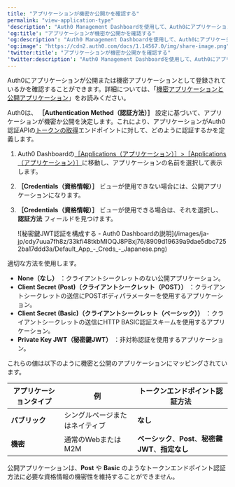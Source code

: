 ```yaml
---
title: "アプリケーションが機密か公開かを確認する"
permalink: "view-application-type"
'description': "Auth0 Management Dashboardを使用して、Auth0にアプリケーションが公開または機密アプリとして登録されているかを確認する方法について説明します。"
'og:title': "アプリケーションが機密か公開かを確認する"
'og:description': "Auth0 Management Dashboardを使用して、Auth0にアプリケーションが公開または機密アプリとして登録されているかを確認する方法について説明します。"
'og:image': "https://cdn2.auth0.com/docs/1.14567.0/img/share-image.png"
'twitter:title': "アプリケーションが機密か公開かを確認する"
'twitter:description': "Auth0 Management Dashboardを使用して、Auth0にアプリケーションが公開または機密アプリとして登録されているかを確認する方法について説明します。"
---
```


Auth0にアプリケーションが公開または機密アプリケーションとして登録されているかを確認することができます。詳細については、「[機密アプリケーションと公開アプリケーション](/ja-jp/get-started/applications/confidential-and-public-applications)」をお読みください。

Auth0は、 **［Authentication Method（認証方法）］** 設定に基づいて、アプリケーションが機密か公開を決定します。これにより、アプリケーションがAuth0認証APIの[トークンの取得](https://auth0.com/docs/api/authentication#get-token)エンドポイントに対して、どのように認証するかを定義します。

1. Auth0 Dashboardの[［Applications（アプリケーション）］>［Applications（アプリケーション）］](https://manage.auth0.com/#/applications)に移動し、アプリケーションの名前を選択して表示します。
2. **［Credentials（資格情報）］** ビューが使用できない場合には、公開アプリケーションになります。
3. **［Credentials（資格情報）］** ビューが使用できる場合は、それを選択し、**認証方法** フィールドを見つけます。

   <Frame>![秘密鍵JWT認証を構成する - Auth0 Dashboardの説明](/images/ja-jp/cdy7uua7fh8z/33kfi48tkbMIOQJ8PBxj76/8909d19639a9dae5dbc7252ba17ddd3a/Default_App_-_Creds_-_Japanese.png)</Frame>

適切な方法を使用します。

* **None（なし）** ：クライアントシークレットのない公開アプリケーション。
* **<Tooltip data-tooltip-id="react-containers-DefinitionTooltip-2" href="/ja-jp/glossary?term=client-secret" tip="クライアントシークレット: クライアント（アプリケーション）が認可サーバーで認証するために使用するシークレット。これはクライアントと認可サーバーだけが知っているものであり、推測できないように十分にランダムである必要があります。" cta="用語集の表示">Client Secret</Tooltip> (Post)（クライアントシークレット（POST））** ：クライアントシークレットの送信にPOSTボディパラメーターを使用するアプリケーション。
* **Client Secret (Basic)（クライアントシークレット（ベーシック））** ：クライアントシークレットの送信にHTTP BASIC認証スキームを使用するアプリケーション。
* **Private Key <Tooltip data-tooltip-id="react-containers-DefinitionTooltip-3" href="/ja-jp/glossary?term=json-web-token" tip="JSON Web Token（JWT）: 二者間のクレームを安全に表現するために使用される標準IDトークン形式（および多くの場合、アクセストークン形式）。" cta="用語集の表示">JWT</Tooltip>（秘密鍵JWT）** ：非対称認証を使用するアプリケーション。

これらの値は以下のように機密と公開のアプリケーションにマッピングされています。

<table class="table"><thead>
<tr>
<th><strong>アプリケーションタイプ</strong></th>
<th><strong>例</strong></th>
<th><strong>トークンエンドポイント認証方法</strong></th>
</tr>
</thead>
<tbody>
<tr>
<td><strong>パブリック</strong></td>
<td>シングルページまたはネイティブ</td>
<td><strong>なし</strong></td>
</tr>
<tr>
<td><strong>機密</strong></td>
<td>通常のWebまたはM2M</td>
<td><strong>ベーシック</strong>、<strong>Post</strong>、<strong>秘密鍵JWT</strong>、<strong>指定なし</strong></td>
</tr>
</tbody>
</table>

公開アプリケーションは、**Post** や **Basic** のようなトークンエンドポイント認証方法に必要な資格情報の機密性を維持することができません。
